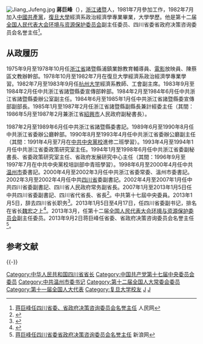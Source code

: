 [[File:Jiang_Jufeng.jpg|thumb]]
'''蔣巨峰'''（{{bd|1948年|10月|catIdx=J蒋}}），[[浙江|浙江]][[诸暨|诸暨]]人，1981年7月參加工作，1982年7月加入[[中國共產黨|中國共產黨]]，[[復旦大學|復旦大學]]經濟系政治經濟學專業畢業，大學學歷。他是第十二届[[全国人民代表大会环境与资源保护委员会|全国人民代表大会环境与资源保护委员会]]副主任委员、四川省委省政府决策咨询委员会名誉主任<ref>[http://renshi.people.com.cn/n/2013/0903/c139617-22785486.html 蒋巨峰任四川省委、省政府决策咨询委员会名誉主任] {{Wayback|url=http://renshi.people.com.cn/n/2013/0903/c139617-22785486.html |date=20201203043559 }}人民网</ref>。

==从政履历==
1975年9月至1978年10月任[[浙江省|浙江省]]諸暨縣浦鎮業餘教育輔導員、[[電影|電影]]放映員、陳蔡區文教辦幹部。1978年10月至1982年7月在復旦大學經濟系政治經濟學專業學習。1982年7月至1983年9月任[[杭州大学|杭州大学]]經濟系教師、工會副主席。1983年9月至1984年2月任中共浙江省諸暨縣委宣傳部幹部。1984年2月至1984年6月任中共浙江省諸暨縣委辦公室副主任。1984年6月至1985年1月任中共浙江省諸暨縣委宣傳部副部長。1985年1月至1987年2月任浙江省諸暨縣副縣長兼計經委主任（其間：1986年5月至1987年2月兼浙江省[[紹興市|紹興市]]人民政府副秘書長）。

1987年2月至1989年6月任中共浙江省諸暨縣委書記。1989年6月至1990年8月任中共浙江省委辦公廳幹部。1990年8月至1993年4月任中共浙江省委辦公廳副主任（其間：1991年4月至7月在[[中共中央黨校|中共中央黨校]]進修二班學習）。1993年4月至1994年1月任中共浙江省委政策研究室主任。1994年1月至1998年6月任中共浙江省委副秘書長、省委政策研究室主任、省政府发展研究中心主任（其間：1996年9月至1997年7月在中共中央黨校培訓部中青班學習）。1998年6月至2000年4月任中共[[温州市|温州市]]委書記。2000年4月至2002年3月任中共浙江省委常委、溫州市委書記。2002年3月至2002年4月任中共[[四川省|四川省]]委副書記。2002年4月至2007年1月任中共四川省委副書記、四川省人民政府常务副省長。2007年1月至2013年1月5日任中共四川省委副書記、四川省代省長、省長<ref>{{cite web|title=蒋巨峰：加强民主监督 积极建言献策|url=http://news.qq.com/a/20070129/000219.htm|publisher=腾讯|accessdate=2012-03-03|archive-date=2016-01-21|archive-url=https://web.archive.org/web/20160121071440/http://news.qq.com/a/20070129/000219.htm|dead-url=no}}</ref>。中共第十七屆中央委員。2013年1月5日，辞去四川省长职务<ref>{{cite news|accessdate=2013-01-05|date=2013-01-05|url=http://scnews.newssc.org/system/2013/01/05/013702094.shtml|title=魏宏任四川省委副书记、代省长 蒋巨峰辞去省长职务|publisher=四川新闻网|archive-date=2013-01-15|archive-url=https://web.archive.org/web/20130115012631/http://scnews.newssc.org/system/2013/01/05/013702094.shtml|dead-url=yes}}</ref>。2013年1月5日至4月17日，任四川省委副书记，排名在省长[[魏宏|魏宏]]之上<ref>{{cite web |title=柯尊平任四川省委副书记 蒋巨峰不再担任 |url=http://district.ce.cn/newarea/sddy/201304/17/t20130417_24300364.shtml |website=中国经济网 |accessdate=2019-04-25 |date=2013-04-17 |archive-date=2019-04-25 |archive-url=https://web.archive.org/web/20190425132635/http://district.ce.cn/newarea/sddy/201304/17/t20130417_24300364.shtml |dead-url=no }}</ref>。2013年3月，任第十二届[[全国人民代表大会环境与资源保护委员会|全国人民代表大会环境与资源保护委员会]]副主任委员。2013年9月2日蒋巨峰任省委、省政府决策咨询委员会名誉主任<ref>[http://sc.sina.com.cn/news/m/2013-09-04/1045119690.html 蒋巨峰任四川省委省政府决策咨询委员会名誉主任] {{Wayback|url=http://sc.sina.com.cn/news/m/2013-09-04/1045119690.html |date=20200812032953 }} 新浪网</ref>。

== 参考文献 ==
{{Reflist|30em}}

{{-}}
{{start box}}
{{s-gov|prc}}
{{s-before|[[张中伟|张中伟]]}}
{{s-title|[[四川省人民政府|四川省人民政府]]省長|2007年1月－2013年1月}}
{{s-after|[[魏宏|魏　宏]]|rows=2}}
{{s-before|[[杨崇汇|杨崇汇]]}}
{{s-title|[[四川省人民政府|四川省人民政府]]常务副省长|2002年4月－2007年1月}}
{{s-ppo|cpc}}
{{s-before|[[李春城|李春城]]}}
{{s-title|[[中国共产党四川省委员会|中国共产党四川省委员会]]专职副书记|2013年1月－2013年4月}}
{{s-after|[[柯尊平|柯尊平]]}}
{{s-before|[[张友余|张友余]]}}
{{s-title|[[中国共产党温州市委员会|中国共产党温州市委员会]]书记|1998年6月－2002年3月}}
{{s-after|[[李强_(浙江)|李　强]]}}
{{end box}}

{{四川行政长官|PRC}}
{{中华人民共和国四川省正职领导人}}
{{1996届中央党校一年制中青年干部培训班}}

{{DEFAULTSORT:Jiang蒋}}
[[Category:中华人民共和国四川省省长|Category:中华人民共和国四川省省长]]
[[Category:中国共产党第十七届中央委员会委员|Category:中国共产党第十七届中央委员会委员]]
[[Category:中共温州市委书记|Category:中共温州市委书记]]
[[Category:第十二届全国人大常委会委员|Category:第十二届全国人大常委会委员]]
[[Category:第十一届全国人大代表|Category:第十一届全国人大代表]]
[[Category:复旦大学校友|Category:复旦大学校友]]
[[Category:诸暨人|J]]
[[Category:蔣姓|J]]